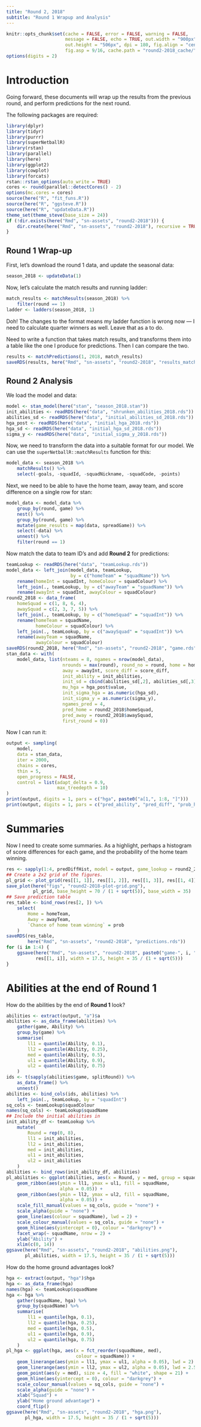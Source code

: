 ```yaml
---
title: "Round 2, 2018"
subtitle: "Round 1 Wrapup and Analysis"
---
```


<!-- Time-stamp: <2018-05-02 20:13:33 (slane)> -->

```r
knitr::opts_chunk$set(cache = FALSE, error = FALSE, warning = FALSE,
                      message = FALSE, echo = TRUE, out.width = "900px",
                      out.height = "506px", dpi = 180, fig.align = "center",
                      fig.asp = 9/16, cache.path = "round2-2018_cache/")
options(digits = 2)

```

# Introduction

Going forward, these documents will wrap up the results from the previous round, and perform predictions for the next round.

The following packages are required:

```r
library(dplyr)
library(tidyr)
library(purrr)
library(superNetballR)
library(rstan)
library(parallel)
library(here)
library(ggplot2)
library(cowplot)
library(forcats)
rstan::rstan_options(auto_write = TRUE)
cores <- round(parallel::detectCores() - 2)
options(mc.cores = cores)
source(here("R", "fit_funs.R"))
source(here("R", "ggsteve.R"))
source(here("R", "updateData.R"))
theme_set(theme_steve(base_size = 24))
if (!dir.exists(here("Rmd", "sn-assets", "round2-2018"))) {
    dir.create(here("Rmd", "sn-assets", "round2-2018"), recursive = TRUE)
}

```

## Round 1 Wrap-up

First, let's download the round 1 data, and update the seasonal data:

```r
season_2018 <- updateData(1)

```

Now, let's calculate the match results and running ladder:

```r
match_results <- matchResults(season_2018) %>%
    filter(round == 1)
ladder <- ladders(season_2018, 1)

```

Doh! The changes to the format means my ladder function is wrong now --- I need to calculate quarter winners as well. Leave that as a to do.

Need to write a function that takes match results, and transforms them into a table like the one I produce for predictions. Then I can compare the two.

```r
results <- matchPredictions(1, 2018, match_results)
saveRDS(results, here("Rmd", "sn-assets", "round2-2018", "results_match.rds"))

```

## Round 2 Analysis

We load the model and data:

```r
model <- stan_model(here("stan", "season_2018.stan"))
init_abilities <- readRDS(here("data", "shrunken_abilities_2018.rds"))
abilities_sd <- readRDS(here("data", "initial_abilities_sd_2018.rds"))
hga_post <- readRDS(here("data", "initial_hga_2018.rds"))
hga_sd <- readRDS(here("data", "initial_hga_sd_2018.rds"))
sigma_y <- readRDS(here("data", "initial_sigma_y_2018.rds"))

```

Now, we need to transform the data into a suitable format for our model. We can use the `superNetballR::matchResults` function for this:

```r
model_data <- season_2018 %>%
    matchResults() %>%
    select(-goals, -squadId, -squadNickname, -squadCode, -points)

```

Next, we need to be able to have the home team, away team, and score difference on a single row for stan:

```r
model_data <- model_data %>%
    group_by(round, game) %>%
    nest() %>%
    group_by(round, game) %>%
    mutate(game_results = map(data, spreadGame)) %>%
    select(-data) %>%
    unnest() %>%
    filter(round == 1)

```

Now match the data to team ID's and add **Round 2** for predictions:

```r
teamLookup <- readRDS(here("data", "teamLookup.rds"))
model_data <- left_join(model_data, teamLookup,
                        by = c("homeTeam" = "squadName")) %>%
    rename(homeInt = squadInt, homeColour = squadColour) %>%
    left_join(., teamLookup, by = c("awayTeam" = "squadName")) %>%
    rename(awayInt = squadInt, awayColour = squadColour)
round2_2018 <- data_frame(
    homeSquad = c(1, 8, 6, 4),
    awaySquad = c(2, 3, 7, 5)) %>%
    left_join(., teamLookup, by = c("homeSquad" = "squadInt")) %>%
    rename(homeTeam = squadName,
           homeColour = squadColour) %>%
    left_join(., teamLookup, by = c("awaySquad" = "squadInt")) %>%
    rename(awayTeam = squadName,
           awayColour = squadColour)
saveRDS(round2_2018, here("Rmd", "sn-assets", "round2-2018", "game.rds"))
stan_data <- with(
    model_data, list(nteams = 8, ngames = nrow(model_data),
                     nrounds = max(round), round_no = round, home = homeInt,
                     away = awayInt, score_diff = score_diff,
                     init_ability = init_abilities,
                     init_sd = cbind(abilities_sd[,2], abilities_sd[,3]),
                     mu_hga = hga_post$value,
                     init_sigma_hga = as.numeric(hga_sd),
                     init_sigma_y = as.numeric(sigma_y),
                     ngames_pred = 4,
                     pred_home = round2_2018$homeSquad,
                     pred_away = round2_2018$awaySquad,
                     first_round = 0))

```

Now I can run it:

```r
output <- sampling(
    model,
    data = stan_data,
    iter = 2000,
    chains = cores,
    thin = 5,
    open_progress = FALSE,
    control = list(adapt_delta = 0.9,
                   max_treedepth = 10)
)
print(output, digits = 1, pars = c("hga", paste0("a[1,", 1:8, "]")))
print(output, digits = 1, pars = c("pred_ability", "pred_diff", "prob_home"))

```

# Summaries

Now I need to create some summaries. As a highlight, perhaps a histogram of score differences for each game, and the probability of the home team winning.

```r
res <- sapply(1:4, predDiffHist, model = output, game_lookup = round2_2018)
## Create a 2x2 grid of the figures.
pl_grid <- plot_grid(res[[1, 1]], res[[1, 2]], res[[1, 3]], res[[1, 4]])
save_plot(here("figs", "round2-2018-plot-grid.png"),
          pl_grid, base_height = 70 / (1 + sqrt(5)), base_width = 35)
## Save prediction table
res_table <- bind_rows(res[2, ]) %>%
    select(
        Home = homeTeam,
        Away = awayTeam,
        `Chance of home team winning` = prob
    )
saveRDS(res_table,
        here("Rmd", "sn-assets", "round2-2018", "predictions.rds"))
for (i in 1:4) {
    ggsave(here("Rmd", "sn-assets", "round2-2018", paste0("game-", i, ".png")),
           res[[1, i]], width = 17.5, height = 35 / (1 + sqrt(5)))
}

```

# Abilities at the end of Round 1

How do the abilities by the end of **Round 1** look?

```r
abilities <- extract(output, "a")$a
abilities <- as_data_frame(abilities) %>%
    gather(game, Ability) %>%
    group_by(game) %>%
    summarise(
        ll1 = quantile(Ability, 0.1),
        ll2 = quantile(Ability, 0.25),
        med = quantile(Ability, 0.5),
        ul1 = quantile(Ability, 0.9),
        ul2 = quantile(Ability, 0.75)
    )
ids <- t(sapply(abilities$game, splitRound)) %>%
    as_data_frame() %>%
    unnest()
abilities <- bind_cols(ids, abilities) %>%
    left_join(., teamLookup, by = "squadInt")
sq_cols <- teamLookup$squadColour
names(sq_cols) <- teamLookup$squadName
## Include the initial abilities in
init_ability_df <- teamLookup %>%
    mutate(
        Round = rep(0, 8),
        ll1 = init_abilities,
        ll2 = init_abilities,
        med = init_abilities,
        ul1 = init_abilities,
        ul2 = init_abilities
    )
abilities <- bind_rows(init_ability_df, abilities)
pl_abilities <- ggplot(abilities, aes(x = Round, y = med, group = squadName)) +
    geom_ribbon(aes(ymin = ll1, ymax = ul1, fill = squadName,
                    alpha = 0.05)) +
    geom_ribbon(aes(ymin = ll2, ymax = ul2, fill = squadName,
                    alpha = 0.05)) +
    scale_fill_manual(values = sq_cols, guide = "none") +
    scale_alpha(guide = "none") +
    geom_line(aes(colour = squadName), lwd = 2) +
    scale_colour_manual(values = sq_cols, guide = "none") +
    geom_hline(aes(yintercept = 0), colour = "darkgrey") +
    facet_wrap(~ squadName, nrow = 2) +
    ylab("Ability") +
    xlim(c(0, 14))
ggsave(here("Rmd", "sn-assets", "round2-2018", "abilities.png"),
       pl_abilities, width = 17.5, height = 35 / (1 + sqrt(5)))

```

How do the home ground advantages look?

```r
hga <- extract(output, "hga")$hga
hga <- as_data_frame(hga)
names(hga) <- teamLookup$squadName
hga <- hga %>%
    gather(squadName, hga) %>%
    group_by(squadName) %>%
    summarise(
        ll1 = quantile(hga, 0.1),
        ll2 = quantile(hga, 0.25),
        med = quantile(hga, 0.5),
        ul1 = quantile(hga, 0.9),
        ul2 = quantile(hga, 0.75)
    )
pl_hga <- ggplot(hga, aes(x = fct_reorder(squadName, med),
                          colour = squadName)) +
    geom_linerange(aes(ymin = ll1, ymax = ul1, alpha = 0.05), lwd = 2) +
    geom_linerange(aes(ymin = ll2, ymax = ul2, alpha = 0.05), lwd = 2.5) +
    geom_point(aes(y = med), size = 4, fill = "white", shape = 21) +
    geom_hline(aes(yintercept = 0), colour = "darkgrey") +
    scale_colour_manual(values = sq_cols, guide = "none") +
    scale_alpha(guide = "none") +
    xlab("Squad") +
    ylab("Home ground advantage") +
    coord_flip()
ggsave(here("Rmd", "sn-assets", "round2-2018", "hga.png"),
       pl_hga, width = 17.5, height = 35 / (1 + sqrt(5)))

```

